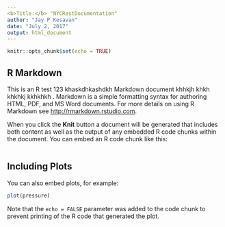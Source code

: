 ```yaml
---
<b>Title:</b> "NYCRestDocumentation"
author: "Jay P Kesavan"
date: "July 2, 2017"
output: html_document
---
```


```r
knitr::opts_chunk$set(echo = TRUE)
```

## R Markdown

This is an R test 123 khaskdhkashdkh Markdown document khhkjh khkh khkhkj kkhkhkh . Markdown is a simple formatting syntax for authoring HTML, PDF, and MS Word documents. For more details on using R Markdown see <http://rmarkdown.rstudio.com>.

When you click the **Knit** button a document will be generated that includes both content as well as the output of any embedded R code chunks within the document. You can embed an R code chunk like this:

```r

```

## Including Plots

You can also embed plots, for example:

```r
plot(pressure)
```

Note that the `echo = FALSE` parameter was added to the code chunk to prevent printing of the R code that generated the plot.

